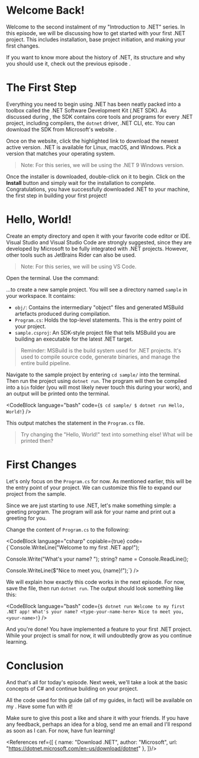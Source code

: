 
# Welcome Back!

Welcome to the second instalment of my "Introduction to .NET" series. In this episode, we will be discussing how to get started with your first .NET project.
This includes installation, base project initiation, and making your first changes.

If you want to know more about the history of .NET, its structure and why you should use it, check out the previous episode
<Redirect name='here' url='/blogs/dotnet-guide-1' />.

# The First Step

Everything you need to begin using .NET has been neatly packed into a toolbox called the .NET Software Development Kit (.NET SDK). As discussed during
<Redirect name='episode 1' url='/blogs/dotnet-guide-1' />, the SDK contains core tools and programs for every .NET project, including compilers,
the `dotnet` driver, .NET CLI, etc. You can download the SDK from Microsoft's website
<Redirect name='here' url='https://dotnet.microsoft.com/en-us/download/dotnet' />.

<SingleImage
    url='blogs/dotnet-guide-2'
    src='dotnet-download.jpg'
    width={1274}
    height={753}
    alt='.NET Download Website (Source: Microsoft)'
/>

Once on the website, click the highlighted link to download the newest active version. .NET is available for Linux, macOS, and Windows.
Pick a version that matches your operating system.

> Note: For this series, we will be using the .NET 9 Windows version.

Once the installer is downloaded, double-click on it to begin. Click on the **Install** button and simply wait for the installation to complete.
Congratulations, you have successfully downloaded .NET to your machine, the first step in building your first project!

<SingleImage
    url='blogs/dotnet-guide-2'
    src='dotnet-installer.jpg'
    width={1274}
    height={753}
    alt='Start window of the installer'
/>

# Hello, World!

Create an empty directory and open it with your favorite code editor or IDE. Visual Studio and Visual Studio Code are strongly suggested,
since they are developed by Microsoft to be fully integrated with .NET projects. However, other tools such as JetBrains Rider can also be used.

> Note: For this series, we will be using VS Code.

Open the terminal. Use the command:

<CodeBlock language="bash" copiable={true} code="dotnet new console -o sample" />

...to create a new sample project. You will see a directory named `sample` in your workspace. It contains:

- `obj/`: Contains the intermediary "object" files and generated MSBuild artefacts produced during compilation.
- `Program.cs`:	Holds the top-level statements. This is the entry point of your project.
- `sample.csproj`: An SDK-style project file that tells MSBuild you are building an executable for the latest .NET target.

> Reminder: MSBuild is the build system used for .NET projects. It's used to compile source code, generate binaries, and manage the entire build pipeline.

Navigate to the sample project by entering `cd sample/` into the terminal. Then run the project using `dotnet run`. The program will then be compiled into
a `bin` folder (you will most likely never touch this during your work), and an output will be printed onto the terminal.

<CodeBlock
    language="bash"
    code={`$ cd sample/
$ dotnet run
Hello, World!`} />

This output matches the statement in the `Program.cs` file.

> Try changing the "Hello, World!" text into something else! What will be printed then?

<SingleImage
    url='blogs/dotnet-guide-2'
    src='sample-structure.jpg'
    width={508}
    height={357}
    alt='What your project structure should look like'
/>

# First Changes

Let's only focus on the `Program.cs` for now. As mentioned earlier, this will be the entry point of your project. We can customize this
file to expand our project from the sample.

Since we are just starting to use .NET, let's make something simple: a greeting program. The program will ask for your name and print out
a greeting for you.

Change the content of `Program.cs` to the following:

<CodeBlock
    language="csharp"
    copiable={true}
    code={`Console.WriteLine("Welcome to my first .NET app!");

Console.Write("What's your name? ");
string? name = Console.ReadLine();

Console.WriteLine($"Nice to meet you, {name}!");`} />

We will explain how exactly this code works in the next episode. For now, save the file, then run `dotnet run`. The output should look something like
this:

<CodeBlock
    language="bash"
    code={`$ dotnet run
Welcome to my first .NET app!
What's your name? <type-your-name-here>
Nice to meet you, <your-name>!`} />

And you're done! You have implemented a feature to your first .NET project. While your project is small for now, it will undoubtedly grow as
you continue learning.

# Conclusion

And that's all for today's episode. Next week, we'll take a look at the basic concepts of C# and continue building on your project.

All the code used for this guide (all of my guides, in fact) will be available on my
<Redirect name='GitHub' url='https://github.com/HarryNguyenUSYD/BlogsCode' />. Have some fun with it!

Make sure to give this post a like and share it with your friends. If you have any feedback, perhaps an idea for a blog, send me an email and I'll respond as
soon as I can. For now, have fun learning!

<References ref={[
    {
        name: "Download .NET",
        author: "Microsoft",
        url: "https://dotnet.microsoft.com/en-us/download/dotnet"
    },
]}/>
